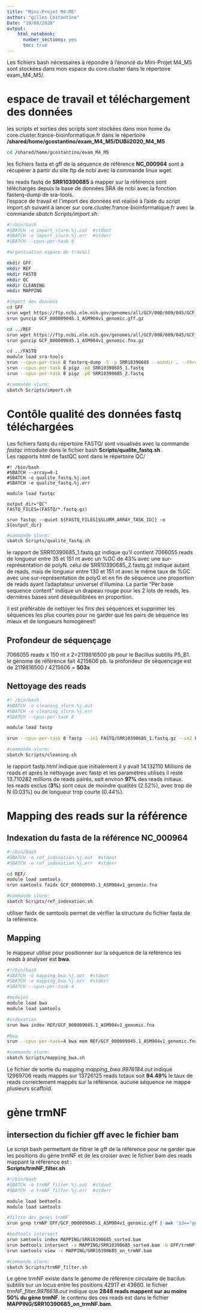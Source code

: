 ```yaml
---
title: "Mini-Projet M4-M5"
author: "gilles Costantino"
Date: "19/08/2020"
output: 
    html_notebook:
      number_sections: yes
      toc: true
---
```


Les fichiers bash nécessaires à répondre à l'énoncé du Mini-Projet M4_M5 sont stockées dans mon espace du core.cluster dans le répertoire exam_M4_M5/.


# espace de travail et téléchargement des données

les scripts et sorties des scripts sont stockées dans mon home du core.cluster.france-bioinformatique.fr dans le répertoire **/shared/home/gcostantino/exam_M4_M5/DUBii2020_M4_M5**

```bash
cd /shared/home/gcostantino/exam_M4_M5
```

les fichiers fasta et gff de la séquence de référence **NC_000964** sont à récupérer à partir du site ftp de ncbi avec la commande linux wget.  

les reads fastq de **SRR10390685** à mapper sur la référence sont téléchargés depuis la base de données SRA de ncbi avec la fonction fasterq-dump de sra-tools.  
l'espace de travail et l'import des données est réalisé à l'aide du script import.sh suivant à lancer sur core.cluster.france-bioinformatique.fr avec la commande *sbatch Scripts/import.sh*:  


```bash
#!/bin/bash
#SBATCH -o import_slurm.%j.out  #stdout
#SBATCH -e import_slurm.%j.err  #stderr
#SBATCH --cpus-per-task 8

#organisation espace de travail

mkdir GFF
mkdir REF
mkdir FASTQ
mkdir QC
mkdir CLEANING
mkdir MAPPING

#import des données
cd GFF
srun wget https://ftp.ncbi.nlm.nih.gov/genomes/all/GCF/000/009/045/GCF_000009045.1_ASM904v1/GCF_000009045.1_ASM904v1_genomic.gff.gz
srun gunzip GCF_000009045.1_ASM904v1_genomic.gff.gz

cd ../REF
srun wget https://ftp.ncbi.nlm.nih.gov/genomes/all/GCF/000/009/045/GCF_000009045.1_ASM904v1/GCF_000009045.1_ASM904v1_genomic.fna.gz
srun gunzip GCF_000009045.1_ASM904v1_genomic.fna.gz

cd ../FASTQ
module load sra-tools
srun --cpus-per-task 8 fasterq-dump -S -p SRR10390685 --outdir . --threads 8
srun --cpus-per-task 8 pigz -p8 SRR10390685_1.fastq
srun --cpus-per-task 8 pigz -p8 SRR10390685_2.fastq
```

```bash
#commande slurm:
sbatch Scripts/import.sh
```

# Contôle qualité des données fastq téléchargées

Les fichiers fastq du répertoire FASTQ/ sont visualisés avec la commande *fastqc* introduite dans le fichier bash **Scripts/qualite_fastq.sh** .  
Les rapports html de fastQC sont dans le répertoire QC/  

```bashbash
#! /bin/bash
#SBATCH --array=0-1
#SBATCH -o qualite_fastq.%j.out
#SBATCH -e qualite_fastq.%j.err

module load fastqc

output_dir="QC"
FASTQ_FILES=(FASTQ/*.fastq.gz)

srun fastqc --quiet ${FASTQ_FILES[$SLURM_ARRAY_TASK_ID]} -o ${output_dir}
```

```bash
#commande slurm:
sbatch Scripts/qualite_fastq.sh
```

le rapport de SRR10390685_1.fastq.gz indique qu'il contient 7066055 reads de longueur entre 35 et 151 nt avec un %GC de 43% avec une sur-représentation de polyN. celui de SRR10390685_2.fastq.gz indique autant de reads, mais de longueur entre 130 et 151 nt avec le même taux de %GC avec une sur-représentation de polyG et en fin de séquence une proportion de reads ayant l'adaptateur universel d'illumina.
La partie "Per base sequence content" indique un drapeau rouge pour les 2 lots de reads, les dernières bases sont déséquilibrées en proportion. 

il est préférable de nettoyer les fins des séquences et supprimer les séquences les plus courtes pour ne garder que les pairs de séquence les mieux  et de longueurs homogènes!!

## Profondeur de séquençage

7066055 reads x 150 nt x 2=2119816500 pb pour le Bacillus subtilis P5_B1.  
le génome de référence fait 4215606 pb.
la profondeur de séquençage est de 2119816500 / 4215606 = **503x**

## Nettoyage des reads

```bash
#! /bin/bash
#SBATCH -o cleaning_slurm.%j.out
#SBATCH -e cleaning_slurm.%j.err
#SBATCH --cpus-per-task 8

module load fastp

srun --cpus-per-task 8 fastp --in1 FASTQ/SRR10390685_1.fastq.gz --in2 FASTQ/SRR10390685_2.fastq.gz -l 100 --out1 CLEANING/SRR10390685_1.cleaned.fastq.gz --out2 CLEANING/SRR10390685_2.cleaned.fastq.gz --unpaired1 CLEANING/SRR10390685_singletons.fastq.gz --unpaired2 CLEANING/SRR10390685_singletons.fastq.gz -w 1 -h fastp.html -t 8

```

```bash
#commande slurm:
sbatch Scripts/cleaning.sh
```

le rapport fastp.html indique que initialement il y avait 14.132110 Millions de reads et après le nettoyage avec fastp et les paramètres utilisés il reste 13.710282 millions de reads pairés, soit environ **97%** des reads initiaux.  
les reads exclus (**3%**) sont ceux de moindre qualités (2.52%), avec trop de N (0.03%) ou de longueur trop courte (0.44%).

# Mapping des reads sur la référence

## Indexation du fasta de la référence NC_000964

```bash
#!/bin/bash
#SBATCH -o ref_indexation.%j.out  #stdout
#SBATCH -e ref_indexation.%j.err  #stderr

cd REF/
module load samtools
srun samtools faidx GCF_000009045.1_ASM904v1_genomic.fna

```

```bash
#commande slurm:
sbatch Scripts/ref_indexation.sh
```

utiliser faidx de samtools permet de vérifier la structure du fichier fasta de la référence.

## Mapping

le mappeur utilisé pour positionner sur la séquence de la référence les reads à analyser est **bwa**.  

```bash
#!/bin/bash
#SBATCH -o mapping_bwa.%j.out  #stdout
#SBATCH -e mapping_bwa.%j.err  #stderr
#SBATCH --cpus-per-task 4

#modules
module load bwa
module load samtools

#indexation
srun bwa index REF/GCF_000009045.1_ASM904v1_genomic.fna

#bwa
srun --cpus-per-task=4 bwa mem REF/GCF_000009045.1_ASM904v1_genomic.fna CLEANING/SRR10390685_1.cleaned.fastq.gz CLEANING/SRR10390685_2.cleaned.fastq.gz -t 3 | samtools view -hbS - > MAPPING/SRR10390685.bam

```

```bash
#commande slurm:
sbatch Scripts/mapping_bwa.sh
```

Le fichier de sortie du mapping *mapping_bwa.9976184.out* indique 12969706 reads mappés sur 13726125 reads totaux soit **94.49%** le taux de reads correctement mappés sur la référence.
aucune séquence ne mappe plusieurs scaffold.

# gène trmNF

## intersection du fichier gff avec le fichier bam

Le script bash permettant de filtrer le gff de la référence pour ne garder que les positions du gène trmNF et de les croiser avec le fichier bam des reads mappant la référence est :  
**Scripts/trmNF_filter.sh**
```bash
#!/bin/bash
#SBATCH -o trmNF_filter.%j.out  #stdout
#SBATCH -e trmNF_filter.%j.err  #stderr

module load bedtools
module load samtools

#filtre des genes trmNF
srun grep trmNF GFF/GCF_000009045.1_ASM904v1_genomic.gff | awk '$3=="gene"' > GFF/trmNF.gff3

#bedtools intersect
srun samtools index MAPPING/SRR10390685_sorted.bam
srun bedtools intersect -a MAPPING/SRR10390685_sorted.bam -b GFF/trmNF.gff3 -f 0.5 > MAPPING/SRR10390685_on_trmNF.bam
srun samtools view -c MAPPING/SRR10390685_on_trmNF.bam

```

```bash
#commande slurm:
sbatch Scripts/trmNF_filter.sh
```

Le gène trmNF existe dans le génome de référence circulaire de bacilus subtilis sur un locus entre les positions 42917 et 43660.
le fichier *trmNF_filter.9976618.out* indique que **2848 reads mappent sur au moins 50% du gène trmNF**. le contenu des ces reads est dans le fichier **MAPPING/SRR10390685_on_trmNF.bam**.
